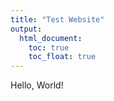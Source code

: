 ```yaml
---
title: "Test Website"
output: 
  html_document:
    toc: true
    toc_float: true
---
```

Hello, World!
